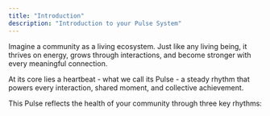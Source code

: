 ```yaml
---
title: "Introduction"
description: "Introduction to your Pulse System"
---
```


Imagine a community as a living ecosystem. Just like any living being, it thrives on energy, grows through interactions, and become stronger with every meaningful connection.

At its core lies a heartbeat - what we call its Pulse - a steady rhythm that powers every interaction, shared moment, and collective achievement.

This Pulse reflects the health of your community through three key rhythms: